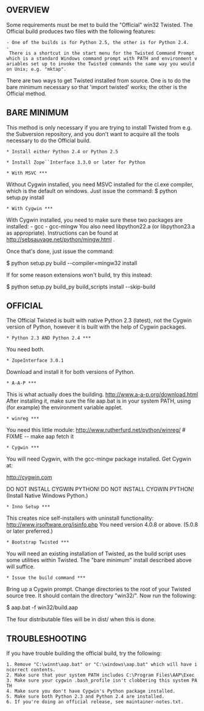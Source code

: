 == OVERVIEW ==

Some requirements must be met to build the "Official" win32
Twisted.  The Official build produces two files with the following
features:

 - One of the builds is for Python 2.5, the other is for Python 2.4.
 - There is a shortcut in the start menu for the Twisted Command Prompt which is a standard Windows command prompt with PATH and environment variables set up to invoke the Twisted commands the same way you would on Unix; e.g. "mktap".

There are two ways to get Twisted installed from source.  One is to do
the bare minimum necessary so that 'import twisted' works; the other
is the Official method.


== BARE MINIMUM ==
This method is only necessary if you are trying to install Twisted
from e.g. the Subversion repository, and you don't want to acquire all the
tools necessary to do the Official build.

 * Install either Python 2.4 or Python 2.5

 * Install Zope``Interface 3.3.0 or later for Python

 * With MSVC ***
Without Cygwin installed, you need MSVC installed for the cl.exe
compiler, which is the default on windows.  Just issue the command:
$ python setup.py install

 * With Cygwin ***
With Cygwin installed, you need to make sure these two packages are installed:
- gcc
- gcc-mingw
You also need libpython22.a (or libpython23.a as appropriate).  
Instructions can be found at http://sebsauvage.net/python/mingw.html .

Once that's done, just issue the command:

$ python setup.py build --compiler=mingw32 install

If for some reason extensions won't build, try this instead:

$ python setup.py build_py build_scripts install --skip-build


== OFFICIAL ==

The Official Twisted is built with native Python 2.3 (latest), not the
Cygwin version of Python, however it is built with the help of Cygwin
packages.

 * Python 2.3 AND Python 2.4 ***
You need both.


 * ZopeInterface 3.0.1
Download and install it for both versions of Python.


 * A-A-P ***
This is what actually does the building.
http://www.a-a-p.org/download.html
After installing it, make sure the file aap.bat is in your system PATH, using
(for example) the environment variable applet.


 * winreg ***
You need this little module:
http://www.rutherfurd.net/python/winreg/   # FIXME -- make aap fetch it


 * Cygwin ***
You will need Cygwin, with the gcc-mingw package installed.  Get
Cygwin at:

http://cygwin.com

DO NOT INSTALL CYGWIN PYTHON!
DO NOT INSTALL CYGWIN PYTHON!
(Install Native Windows Python.)


 * Inno Setup ***
This creates nice self-installers with uninstall functionality:
http://www.jrsoftware.org/isinfo.php
You need version 4.0.8 or above.  (5.0.8 or later preferred.)


 * Bootstrap Twisted ***
You will need an existing installation of Twisted, as the build script
uses some utilities within Twisted.  The "bare minimum" install
described above will suffice.


 * Issue the build command ***

Bring up a Cygwin prompt.  Change directories to the root of your Twisted
source tree.  It should contain the directory "win32/".
Now run the following:

$ aap.bat -f win32/build.aap

The four distributable files will be in dist/ when this is done.



== TROUBLESHOOTING ==
If you have trouble building the official build, try the following:
 1. Remove "C:\winnt\aap.bat" or "C:\windows\aap.bat" which will have incorrect contents.
 2. Make sure that your system PATH includes C:\Program Files\AAP\Exec
 3. Make sure your cygwin .bash_profile isn't clobbering this system PATH
 4. Make sure you don't have Cygwin's Python package installed. 
 5. Make sure both Python 2.3 and Python 2.4 are installed.
 6. If you're doing an official release, see maintainer-notes.txt.
